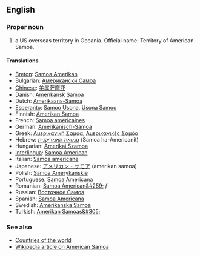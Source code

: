 ==English==

===Proper noun===

# a US overseas territory in Oceania. Official name: Territory of American Samoa.

====Translations====
*[[Breton]]: [[Samoa Amerikan]]
*Bulgarian: [[Американски Самоа]]
*[[Chinese]]: [[美属萨摩亚]]
*Danish: [[Amerikansk Samoa]]
*Dutch: [[Amerikaans-Samoa]]
*[[Esperanto]]: [[Samoo Usona]], [[Usona Samoo]]
*Finnish: [[Amerikan Samoa]]
*French: [[Samoa américaines]]
*German: [[Amerikanisch-Samoa]]
*Greek: [[Αμερικανική Σαμόα]], [[Αμερικανικές Σαμόα]]
*Hebrew: [[סמואה האמריקנית]] (Samoa ha-Americanit)
*Hungarian: [[Amerikai Szamoa]]
*[[Interlingua]]: [[Samoa American]]
*Italian: [[Samoa americane]]
*Japanese: [[アメリカン・サモア]] (amerikan samoa)
*Polish: [[Samoa Amerykańskie]]
*Portuguese: [[Samoa Americana]]
*Romanian: [[Samoa American&#259;]] ''f''
*Russian: [[Восточное Самоа]]
*Spanish: [[Samoa Americana]]
*Swedish: [[Amerikanska Samoa]]
*Turkish: [[Amerikan Samoas&#305;]]

===See also===
*[[Countries of the world]]
*[[w:American Samoa|Wikipedia article on American Samoa]]